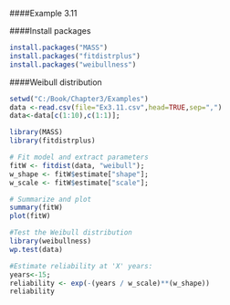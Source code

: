 ####Example 3.11

####Install packages
```{r, echo = TRUE}
install.packages("MASS")
install.packages("fitdistrplus")
install.packages("weibullness")
```
####Weibull distribution
```{r, echo = TRUE}
setwd("C:/Book/Chapter3/Examples")
data <-read.csv(file="Ex3.11.csv",head=TRUE,sep=",")
data<-data[c(1:10),c(1:1)];

library(MASS)
library(fitdistrplus)

# Fit model and extract parameters 
fitW <- fitdist(data, "weibull");
w_shape <- fitW$estimate["shape"];
w_scale <- fitW$estimate["scale"];

# Summarize and plot
summary(fitW)
plot(fitW)

#Test the Weibull distribution
library(weibullness)
wp.test(data)

#Estimate reliability at 'X' years:
years<-15;
reliability <- exp(-(years / w_scale)**(w_shape))
reliability
```

